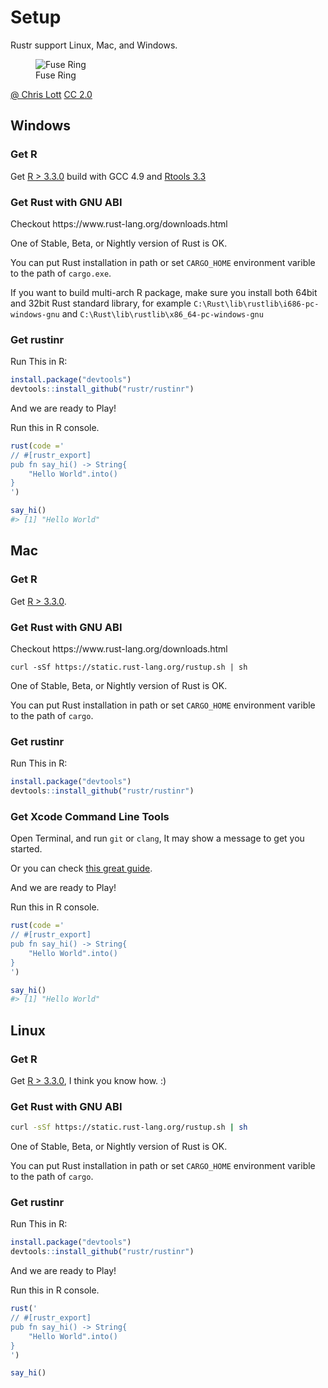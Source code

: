 # Setup

Rustr support Linux, Mac, and Windows.

![Fuse Ring](./images/setup.jpg)

[@ Chris Lott](https://www.flickr.com/photos/fncll/8604144457/in/photolist-xELx44-aeGtnt-xbcPF1-nT2ZFk-o2wrom-xbcZxW-xs1Le9-xELyLn-xsQof6-mL9ndW-59oVCm-2wPrE-ec7aPH-wvX6sc-8pgKJf-9KiRJr-e7juoe-rzsGcV-7oofH7-2wPrn-dVsH5X-hLf6aW-66S3Qg-8G1fuT-2wPrt) [CC 2.0](https://creativecommons.org/licenses/by/2.0/deed.en)

## Windows

### Get R

Get [R > 3.3.0](https://cran.r-project.org/bin/windows/base/R-3.3.0alpha-win.exe) build with GCC 4.9 and [Rtools 3.3](https://cran.r-project.org/bin/windows/Rtools/Rtools33.exe)

### Get Rust with GNU ABI 

Checkout https://www.rust-lang.org/downloads.html

One of Stable, Beta, or Nightly version of Rust is OK. 

You can put Rust installation in path or set `CARGO_HOME` environment varible to the path of `cargo.exe`. 

If you want to build multi-arch R package, make sure you install both 64bit and 32bit Rust standard library, for example `C:\Rust\lib\rustlib\i686-pc-windows-gnu` and `C:\Rust\lib\rustlib\x86_64-pc-windows-gnu`

### Get rustinr

Run This in R:

```r
install.package("devtools")
devtools::install_github("rustr/rustinr")
```

And we are ready to Play!

Run this in R console.

```r
rust(code ='
// #[rustr_export]
pub fn say_hi() -> String{
	"Hello World".into()
}
')

say_hi()
#> [1] "Hello World"
```

## Mac

### Get R

Get [R > 3.3.0](https://cran.r-project.org/bin/macosx/).

### Get Rust with GNU ABI 

Checkout https://www.rust-lang.org/downloads.html

```
curl -sSf https://static.rust-lang.org/rustup.sh | sh
```


One of Stable, Beta, or Nightly version of Rust is OK. 

You can put Rust installation in path or set `CARGO_HOME` environment varible to the path of `cargo`.

### Get rustinr

Run This in R:

```r
install.package("devtools")
devtools::install_github("rustr/rustinr")
```

### Get Xcode Command Line Tools

Open Terminal, and run `git` or `clang`, It may show a message to get you started. 

Or you can check [this great guide](http://rud.is/b/2015/10/20/installing-r-on-os-x/).

And we are ready to Play!

Run this in R console.

```r
rust(code ='
// #[rustr_export]
pub fn say_hi() -> String{
	"Hello World".into()
}
')

say_hi()
#> [1] "Hello World"
```

## Linux

### Get R

Get [R > 3.3.0](), I think you know how. :)

### Get Rust with GNU ABI 

```bash
curl -sSf https://static.rust-lang.org/rustup.sh | sh
```

One of Stable, Beta, or Nightly version of Rust is OK. 

You can put Rust installation in path or set `CARGO_HOME` environment varible to the path of `cargo`.

### Get rustinr

Run This in R:

```r
install.package("devtools")
devtools::install_github("rustr/rustinr")
```

And we are ready to Play!

Run this in R console.

```r
rust('
// #[rustr_export]
pub fn say_hi() -> String{
	"Hello World".into()
}
')

say_hi()
```
